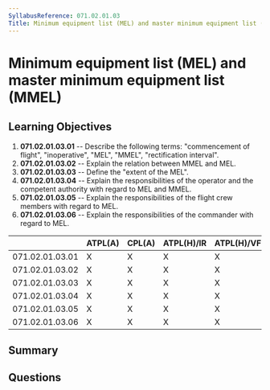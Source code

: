 ```yaml
---
SyllabusReference: 071.02.01.03
Title: Minimum equipment list (MEL) and master minimum equipment list (MMEL)
---
```


# Minimum equipment list (MEL) and master minimum equipment list (MMEL)

## Learning Objectives

1.  **071.02.01.03.01** -- Describe the following terms: "commencement of
    flight", "inoperative", "MEL", "MMEL", "rectification interval".
2.  **071.02.01.03.02** -- Explain the relation between MMEL and MEL.
3.  **071.02.01.03.03** -- Define the "extent of the MEL".
4.  **071.02.01.03.04** -- Explain the responsibilities of the operator and the
    competent authority with regard to MEL and MMEL.
5.  **071.02.01.03.05** -- Explain the responsibilities of the flight crew
    members with regard to MEL.
6.  **071.02.01.03.06** -- Explain the responsibilities of the commander with
    regard to MEL.

|                 | ATPL(A) | CPL(A) | ATPL(H)/IR | ATPL(H)/VFR | CPL(H) | IR | CBIR(A) |
| --------------- | ------- | ------ | ---------- | ----------- | ------ | -- | ------- |
| 071.02.01.03.01 | X       | X      | X          | X           | X      |    |         |
| 071.02.01.03.02 | X       | X      | X          | X           | X      |    |         |
| 071.02.01.03.03 | X       | X      | X          | X           | X      |    |         |
| 071.02.01.03.04 | X       | X      | X          | X           | X      |    |         |
| 071.02.01.03.05 | X       | X      | X          | X           | X      |    |         |
| 071.02.01.03.06 | X       | X      | X          | X           | X      |    |         |

## Summary

## Questions
